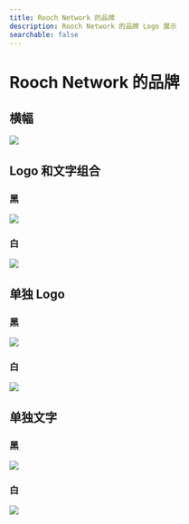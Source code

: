 ```yaml
---
title: Rooch Network 的品牌
description: Rooch Network 的品牌 Logo 展示
searchable: false
---
```


# Rooch Network 的品牌

## 横幅

![](/logo/rooch-banner.png)

## Logo 和文字组合

### 黑

![](/logo/rooch_black_combine.png)

### 白

![](/logo/rooch_white_combine.png)

## 单独 Logo

### 黑

![](/logo/rooch_black_logo.png)

### 白

![](/logo/rooch_white_logo.png)

## 单独文字

### 黑

![](/logo/rooch_black_text.png)

### 白

![](/logo/rooch_white_text.png)
